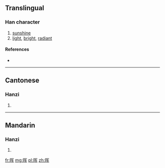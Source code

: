 {{also|暉}}
==Translingual==

===Han character===
{{Han char|rn=72|rad=日|as=06|sn=10|four=|canj=日月大手 (ABKQ), X日月大手 (XABKQ)}}

# [[sunshine]]
# [[light]], [[bright]], [[radiant]]

====References====
* {{Han ref|kx=0495.241|hdz=21509.081|uh=6656|ud=26198}}

----

==Cantonese==

===Hanzi===
{{yue-hanzi|jyut=|y=fai1|tra=暉}}

# {{defn|lang=yue|sort=日06}}

----

==Mandarin==

===Hanzi===
{{cmn-hanzi|tra=暉|pin=[[huī]] ([[hui1]]), [[shèng]] ([[sheng4]])|wg=hui<sup>1</sup>, sheng<sup>4</sup>}}

# {{defn|lang=cmn|sort=日06}}

[[fr:晖]]
[[mg:晖]]
[[pl:晖]]
[[zh:晖]]